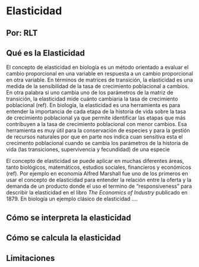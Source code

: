 # Elasticidad

## Por: RLT

## Qué es la Elasticidad

El concepto de elasticidad en biología es un método orientado a evaluar el cambio proporcional en una variable en respuesta a un cambio proporcional en otra variable. En términos de matrices de transición, la elasticidad es una medida de la sensibilidad de la tasa de crecimiento poblacional a cambios. En otra palabra si uno cambia uno de los parámetros de la matriz de transición, la elasticidad mide cuánto cambiaria la tasa de crecimiento poblacional (ref). En biología, la elasticidad es una herramienta es para entender la importancia de cada etapa de la historia de vida sobre la tasa de crecimiento poblacional ya que permite identificar las etapas que más contribuyen a la tasa de crecimiento poblacional con menor cambios. Esa herramienta es muy útil para la conservación de especies y para la gestión de recursos naturales por que en parte nos indica cuan sensitiva esta el crecimento poblacional cuando se cambia los parámetros de la historia de vida (las transiciones, supervivencia y fecundidad) de una especie 

El concepto de elasticidad se puede aplicar en muchas diferentes áreas, tanto biológicos, matemáticos, estudios sociales, financieros y económicos (ref). Por ejemplo en economía Alfred Marshall fue uno de los primeros en usar el concepto de elasticidad para entender la relación entre la oferta y la demanda de un producto donde el uso el termino de "responsiveness" para describir la elasticidad en el libro *The Economics of Industry* publicado en 1879. En biología un ejemplo clásico de elasticidad ....

## Cómo se interpreta la elasticidad


## Cómo se calcula la elasticidad


## Limitaciones



